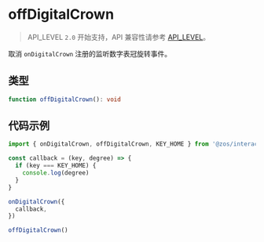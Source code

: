 # offDigitalCrown

> API_LEVEL `2.0` 开始支持，API 兼容性请参考 [API_LEVEL](../../../../guides/framework/device/compatibility.md)。

取消 `onDigitalCrown` 注册的监听数字表冠旋转事件。

## 类型

```ts
function offDigitalCrown(): void
```

## 代码示例

```js
import { onDigitalCrown, offDigitalCrown, KEY_HOME } from '@zos/interaction'

const callback = (key, degree) => {
  if (key === KEY_HOME) {
    console.log(degree)
  }
}

onDigitalCrown({
  callback,
})

offDigitalCrown()
```
